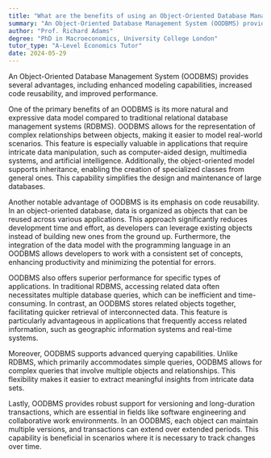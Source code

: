 ```yaml
---
title: "What are the benefits of using an Object-Oriented Database Management System (OODBMS)?"
summary: "An Object-Oriented Database Management System (OODBMS) provides advantages like better modeling capabilities, increased code reusability, and enhanced performance."
author: "Prof. Richard Adams"
degree: "PhD in Macroeconomics, University College London"
tutor_type: "A-Level Economics Tutor"
date: 2024-05-29
---
```


An Object-Oriented Database Management System (OODBMS) provides several advantages, including enhanced modeling capabilities, increased code reusability, and improved performance.

One of the primary benefits of an OODBMS is its more natural and expressive data model compared to traditional relational database management systems (RDBMS). OODBMS allows for the representation of complex relationships between objects, making it easier to model real-world scenarios. This feature is especially valuable in applications that require intricate data manipulation, such as computer-aided design, multimedia systems, and artificial intelligence. Additionally, the object-oriented model supports inheritance, enabling the creation of specialized classes from general ones. This capability simplifies the design and maintenance of large databases.

Another notable advantage of OODBMS is its emphasis on code reusability. In an object-oriented database, data is organized as objects that can be reused across various applications. This approach significantly reduces development time and effort, as developers can leverage existing objects instead of building new ones from the ground up. Furthermore, the integration of the data model with the programming language in an OODBMS allows developers to work with a consistent set of concepts, enhancing productivity and minimizing the potential for errors.

OODBMS also offers superior performance for specific types of applications. In traditional RDBMS, accessing related data often necessitates multiple database queries, which can be inefficient and time-consuming. In contrast, an OODBMS stores related objects together, facilitating quicker retrieval of interconnected data. This feature is particularly advantageous in applications that frequently access related information, such as geographic information systems and real-time systems.

Moreover, OODBMS supports advanced querying capabilities. Unlike RDBMS, which primarily accommodates simple queries, OODBMS allows for complex queries that involve multiple objects and relationships. This flexibility makes it easier to extract meaningful insights from intricate data sets.

Lastly, OODBMS provides robust support for versioning and long-duration transactions, which are essential in fields like software engineering and collaborative work environments. In an OODBMS, each object can maintain multiple versions, and transactions can extend over extended periods. This capability is beneficial in scenarios where it is necessary to track changes over time.
    